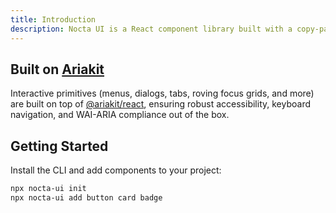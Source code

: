 ```yaml
---
title: Introduction
description: Nocta UI is a React component library built with a copy-paste philosophy. Instead of shipping as a heavy package, it provides source code you add directly to your project. This gives you full control, easy customization, and no versioning headaches.
---
```


## Built on <a href="https://ariakit.org/" target="_blank" rel="noopener noreferrer">Ariakit</a>

Interactive primitives (menus, dialogs, tabs, roving focus grids, and more) are built on top of <a href="https://ariakit.org/" target="_blank" rel="noopener noreferrer">@ariakit/react</a>, ensuring robust accessibility, keyboard navigation, and WAI-ARIA compliance out of the box.

## Getting Started

Install the CLI and add components to your project:

```bash lineNumbers title="Terminal"
npx nocta-ui init
npx nocta-ui add button card badge

